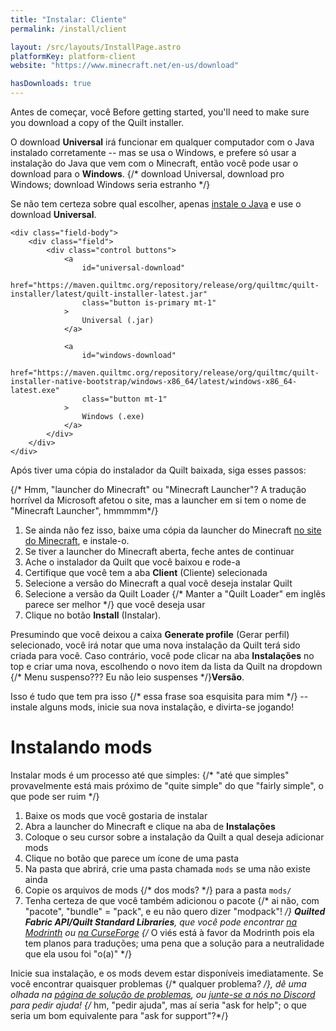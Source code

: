 ```yaml
---
title: "Instalar: Cliente"
permalink: /install/client

layout: /src/layouts/InstallPage.astro
platformKey: platform-client
website: "https://www.minecraft.net/en-us/download"

hasDownloads: true
---
```



Antes de começar, você
Before getting started, you'll need to make sure you download a copy of the Quilt installer.

O download **Universal** irá funcionar em qualquer computador com o Java instalado corretamente -- mas se usa o Windows, e prefere só usar a instalação do Java que vem com o Minecraft, então você pode usar o download para o **Windows**.
{/* download Universal, download pro Windows; download Windows seria estranho */}

Se não tem certeza sobre qual escolher, apenas [instale o Java]() e use o download **Universal**.

<div class="field is-horizontal">
	<InstallerVersion />

	<div class="field-body">
		<div class="field">
			<div class="control buttons">
				<a
					id="universal-download"
					href="https://maven.quiltmc.org/repository/release/org/quiltmc/quilt-installer/latest/quilt-installer-latest.jar"
					class="button is-primary mt-1"
				>
					Universal (.jar)
				</a>

				<a
					id="windows-download"
					href="https://maven.quiltmc.org/repository/release/org/quiltmc/quilt-installer-native-bootstrap/windows-x86_64/latest/windows-x86_64-latest.exe"
					class="button mt-1"
				>
					Windows (.exe)
				</a>
			</div>
		</div>
	</div>
</div>

Após tiver uma cópia do instalador da Quilt baixada, siga esses passos:

{/* Hmm, "launcher do Minecraft" ou "Minecraft Launcher"? A tradução horrível da Microsoft afetou o site, mas a launcher em si tem o nome de "Minecraft Launcher", hmmmmm*/}
1. Se ainda não fez isso, baixe uma cópia da launcher do Minecraft [no site do Minecraft](https://www.minecraft.net/pt-br/download), e instale-o.
2. Se tiver a launcher do Minecraft aberta, feche antes de continuar
3. Ache o instalador da Quilt que você baixou e rode-a
4. Certifique que você tem a aba **Client** (Cliente) selecionada
5. Selecione a versão do Minecraft a qual você deseja instalar Quilt
6. Selecione a versão da Quilt Loader {/* Manter a "Quilt Loader" em inglês parece ser melhor */} que você deseja usar
7. Clique no botão **Install** (Instalar).

Presumindo que você deixou a caixa **Generate profile** (Gerar perfil) selecionado, você irá notar que uma nova instalação da Quilt terá sido criada para você. Caso contrário, você pode clicar na aba **Instalações** no top e criar uma nova, escolhendo o novo item da lista da Quilt na dropdown {/* Menu suspenso??? Eu não leio suspenses */}**Versão**.

Isso é tudo que tem pra isso {/* essa frase soa esquisita para mim */} -- instale alguns mods, inicie sua nova instalação, e divirta-se jogando!

# Instalando mods

Instalar mods é um processo até que simples:
{/* "até que simples" provavelmente está mais próximo de "quite simple" do que "fairly simple", o que pode ser ruim */}

1. Baixe os mods que você gostaria de instalar
2. Abra a launcher do Minecraft e clique na aba de **Instalações**
3. Coloque o seu cursor sobre a instalação da Quilt a qual deseja adicionar mods
4. Clique no botão que parece um ícone de uma pasta
5. Na pasta que abrirá, crie uma pasta chamada `mods` se uma não existe ainda
6. Copie os arquivos de mods {/* dos mods? */} para a pasta `mods/`
7. Tenha certeza de que você também adicionou o pacote {/* ai não, com "pacote", "bundle" = "pack", e eu não quero dizer "modpack"! */} **Quilted Fabric API/Quilt Standard Libraries**, que você pode encontrar [na Modrinth](https://modrinth.com/mod/qsl) ou [na CurseForge](https://www.curseforge.com/minecraft/mc-mods/qsl)
{/* O viés está à favor da Modrinth pois ela tem planos para traduções; uma pena que a solução para a neutralidade que ela usou foi "o(a)" */}

Inicie sua instalação, e os mods devem estar disponíveis imediatamente. Se você encontrar quaisquer problemas {/* qualquer problema? */}, dê uma olhada na [página de solução de problemas](/pt/usage/troubleshooting), ou [junte-se a nós no Discord](https://discord.quiltmc.org) para pedir ajuda!
{/* hm, "pedir ajuda", mas aí seria "ask for help"; o que seria um bom equivalente para "ask for support"?*/}
